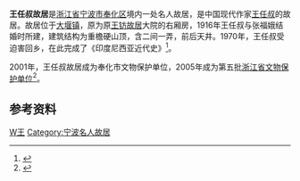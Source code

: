 {{coord|29|30|28.1|N|121|18|06.2|E|display=title}}
{{文物保护单位
| 级别 = 省级
| 省区市 = 浙江省
| 图片 = Former residence of Wang Renshu, 2017-10-07 03.jpg
| 名称 = 王任叔故居及墓
| 子项 = 王任叔故居
| 编号 = 5-154
| 分类 = 近现代重要史迹及代表性建筑
| 时代 = 1916年
| 所在 = [[宁波市|宁波市]][[奉化区|奉化区]]
| 登录 = 2005年3月16日
}}
'''王任叔故居'''是[[浙江省|浙江省]][[宁波市|宁波市]][[奉化区|奉化区]]境内一处名人故居，是中国现代作家[[王任叔|王任叔]]的故居。故居位于[[大堰镇|大堰镇]]，原为原[[王钫故居|王钫故居]]大院的右厢房，1916年王任叔与张福娥结婚时所建，建筑结构为重檐硬山顶，含二间一弄，前后天井。1970年，王任叔受迫害回乡，在此完成了《印度尼西亚近代史》<ref>{{cite web|url=http://www.nbwb.net/info.aspx?Id=1972|title=巴人故居：树高千丈，叶落归根|publisher=宁波文化遗产保护网|date=2006-09-29|accessdate=2013-06-15|archive-date=2016-03-04|archive-url=https://web.archive.org/web/20160304082759/http://www.nbwb.net/info.aspx?Id=1972|dead-url=no}}</ref>。

2001年，王任叔故居成为奉化市文物保护单位，2005年成为第五批[[浙江省文物保护单位|浙江省文物保护单位]]<ref>{{cite web|url=http://www.nbwb.net/pd_wwbh/info.aspx?Id=23093&type=2|title=王任叔（巴人）故居、墓|publisher=宁波文化遗产保护网|date=2012-06-04|accessdate=2013-06-15|archive-date=2020-10-23|archive-url=https://web.archive.org/web/20201023060323/http://www.nbwb.net/pd_wwbh/info.aspx?Id=23093&type=2|dead-url=no}}</ref>。

== 参考资料 ==
{{reflist}}

{{奉化民国建筑}}
{{宁波市境内的浙江省文物保护单位}}
[[Category:宁波古迹|W王]]
[[Category:宁波名人故居|Category:宁波名人故居]]
{{Ningbo-stub}}